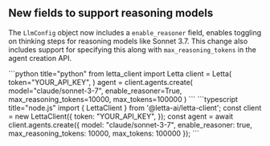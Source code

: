 ## New fields to support reasoning models

The `LlmConfig` object now includes a `enable_reasoner` field, enables toggling on thinking steps for reasoning models like Sonnet 3.7. This change also includes support for specifying this along with `max_reasoning_tokens` in the agent creation API.

<CodeBlocks>
```python title="python"
from letta_client import Letta
client = Letta(
    token="YOUR_API_KEY",
)
agent = client.agents.create(
    model="claude/sonnet-3-7",
    enable_reasoner=True,
    max_reasoning_tokens=10000,
    max_tokens=100000
)
```
```typescript title="node.js"
import { LettaClient } from '@letta-ai/letta-client';
const client = new LettaClient({
  token: "YOUR_API_KEY",
});
const agent = await client.agents.create({
  model: "claude/sonnet-3-7",
  enable_reasoner: true,
  max_reasoning_tokens: 10000,
  max_tokens: 100000
});
```
</CodeBlocks>
